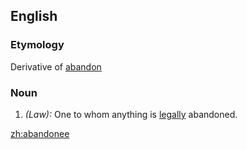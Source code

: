 ==English==

===Etymology===
Derivative of [[abandon]]

===Noun===
{{en-noun-reg}}

# ''(Law):'' One to whom anything is [[legally]] abandoned.

[[zh:abandonee]]
